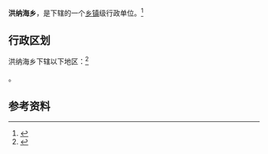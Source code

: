 {{中国乡级行政区|65/40/26/200/000}}

'''洪纳海乡'''，是{{PRC admin/fullname|65/40/26/200/000|3}}下辖的一个[[乡镇|乡镇]]级行政单位。<ref>{{PRC admin/ref sgc|{{PRC admin/parent|65/40/26/200/000}}}}</ref>

== 行政区划 ==

洪纳海乡下辖以下地区：<ref>{{PRC admin/ref sgc|65/40/26/200/000}}</ref>

{{PRC admin/children|65/40/26/200/000}}。

== 参考资料 ==

{{reflist}}

{{行政区划小作品}}
{{PRC admin/navcat|65/40/26/200/000}}